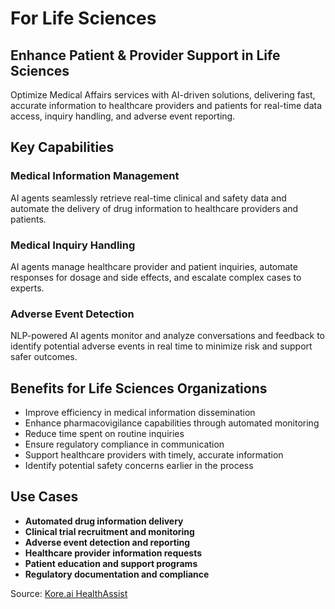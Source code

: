 # For Life Sciences

## Enhance Patient & Provider Support in Life Sciences

Optimize Medical Affairs services with AI-driven solutions, delivering fast, accurate information to healthcare providers and patients for real-time data access, inquiry handling, and adverse event reporting.

## Key Capabilities

### Medical Information Management
AI agents seamlessly retrieve real-time clinical and safety data and automate the delivery of drug information to healthcare providers and patients.

### Medical Inquiry Handling
AI agents manage healthcare provider and patient inquiries, automate responses for dosage and side effects, and escalate complex cases to experts.

### Adverse Event Detection
NLP-powered AI agents monitor and analyze conversations and feedback to identify potential adverse events in real time to minimize risk and support safer outcomes.

## Benefits for Life Sciences Organizations

- Improve efficiency in medical information dissemination
- Enhance pharmacovigilance capabilities through automated monitoring
- Reduce time spent on routine inquiries
- Ensure regulatory compliance in communication
- Support healthcare providers with timely, accurate information
- Identify potential safety concerns earlier in the process

## Use Cases

- **Automated drug information delivery**
- **Clinical trial recruitment and monitoring**
- **Adverse event detection and reporting**
- **Healthcare provider information requests**
- **Patient education and support programs**
- **Regulatory documentation and compliance**

Source: [Kore.ai HealthAssist](https://kore.ai/healthassist/) 